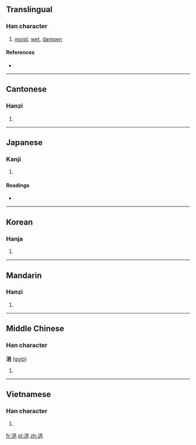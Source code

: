 ==Translingual==

===Han character===
{{Han char|rn=85|rad=水|as=07|sn=10|four=3611<sub>7</sub>|canj=水口日山 (ERAU)}}

# [[moist]], [[wet]], [[dampen]]

====References====
* {{Han ref|kx=0624.100|dkj=17474|dj=1021.240|hdz=31625.010|uh=6D65|ud=28005|bh=AF4A|bd=44874}}

----

==Cantonese==

===Hanzi===
{{yue-hanzi|jyut=|y=yap1}}

# {{defn|Cantonese|sort=水07}}

----

==Japanese==

===Kanji===
{{ja-kanji|grade=|rs=水07}}

# {{defn|Japanese|sort=水07}}

====Readings====
* {{ja-readings|on=[[ゆう]] (yū), [[おう]] (ō), [[よう]] (yō)|kun=[[うるおう]] (uruou)}}

----

==Korean==

===Hanja===
{{ko-hanja|hangeul=읍|eumhun=|rv=eup|mr=ŭp|y=up}}

# {{defn|Korean|sort=水07}}

----

==Mandarin==

===Hanzi===
{{cmn-hanzi|pin=[[yì]] ([[yi4]])|wg=i<sup>4</sup>}}

# {{defn|Mandarin|sort=水07}}

----

==Middle Chinese==

===Han character===
'''浥''' ([[gyip]])

# {{defn|Middle Chinese|sort=水07}}

----

==Vietnamese==

===Han character===
{{vi-hantu|[[ấp]], [[ướp]], [[ọp]], [[ập]], [[óp]], [[ụp]]|rs=水07}}

# {{defn|Vietnamese|sort=水07}}

[[fr:浥]]
[[pl:浥]]
[[zh:浥]]